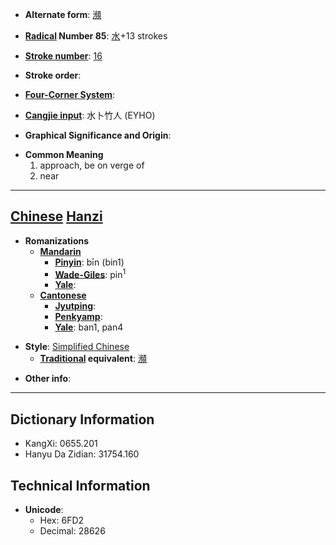 * '''Alternate form''': [[瀕]]

* '''[[Wiktionary:Chinese radical index| Radical]] Number 85''': [[Wiktionary:Chinese radical index 水|水]]+13 strokes

* '''[[Wiktionary:Chinese total strokes index|Stroke number]]''': [[Wiktionary:Chinese total strokes index 16|16]]

* '''Stroke order''': 

* '''[[Wiktionary:Chinese four corner index|Four-Corner System]]''': 

* '''[[Wiktionary:Chinese Cangjie index|Cangjie input]]''': 水卜竹人 (EYHO)

* '''Graphical Significance and Origin''': 

* '''Common Meaning'''
*#approach, be on verge of
*# near


----

== [[Chinese]] [[Hanzi]] ==

* '''Romanizations'''
** '''[[Mandarin]]'''
*** '''[[Pinyin]]''': bīn (bin1)
*** '''[[Wade-Giles]]''': pin<sup>1</sup>
*** '''[[Yale]]''': 
** '''[[Cantonese]]'''
*** '''[[Jyutping]]''':
*** '''[[Penkyamp]]''': 
*** '''[[Yale]]''': ban1, pan4

* '''Style''': [[Simplified Chinese]] 
** '''[[Traditional Chinese|Traditional]] equivalent''': [[瀕]]

* '''Other info''': 

----

== Dictionary Information ==

* KangXi: 0655.201
* Hanyu Da Zidian: 31754.160

== Technical Information ==

* '''Unicode''':
** Hex: 6FD2
** Decimal: 28626